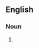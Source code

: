 {{also|pearl necklace}}
==English==

===Noun===
{{head|en|noun}}

# {{attributive form of|en|pearl necklace|pearl necklace|nodot=1}}
{{delete|One of these crappy attributive entries}}